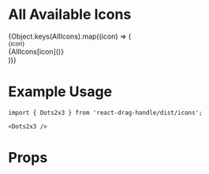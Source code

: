 <!--- Icons.stories.mdx --->



<Meta title="Icons" component={DragHandle} />

# All Available Icons

<Canvas>
  <Story name="All">
    {Object.keys(AllIcons).map((icon) => (
      <div
        key={icon}
        style={{
          display: 'inline-flex',
          width: '200px',
          height: '100px',
          flexDirection: 'column',
          alignItems: 'center',
        }}
      >
        <small
          style={{
            marginBottom: '2em',
            color: 'black',
            fontFamily: 'arial',
            fontSize: '12px',
          }}
        >
          {icon}
        </small>
        <div>{AllIcons[icon]()}</div>
      </div>
    ))}
  </Story>
</Canvas>

# Example Usage

```
import { Dots2x3 } from 'react-drag-handle/dist/icons';

<Dots2x3 />
```

# Props

<ArgsTable of={Dots2x3} />
